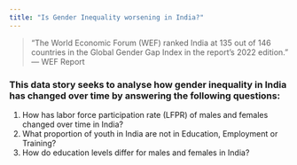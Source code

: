 ```yaml
---
title: "Is Gender Inequality worsening in India?"
---
```


> "The World Economic Forum (WEF) ranked India at 135 out of 146 countries in the Global Gender Gap Index in the report's 2022 edition." --- WEF Report

### This data story seeks to analyse how gender inequality in India has changed over time by answering the following questions:

1.  How has labor force participation rate (LFPR) of males and females changed over time in India?
2.  What proportion of youth in India are not in Education, Employment or Training?
3.  How do education levels differ for males and females in India?


